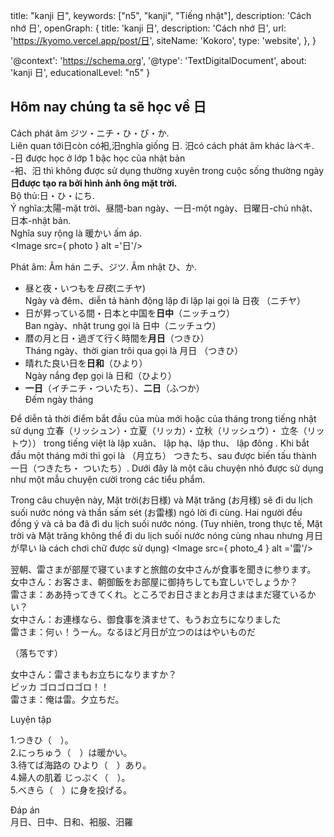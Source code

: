 
  title: "kanji 日",
  keywords: ["n5", "kanji", "Tiếng nhật"],
  description: 'Cách nhớ 日',
  openGraph: {
    title: 'kanji 日',
    description: 'Cách nhớ 日',
    url: 'https://kyomo.vercel.app/post/日',
    siteName: 'Kokoro',
    type: 'website',
  },
}

  '@context': 'https://schema.org',
  '@type': 'TextDigitalDocument',
  about: 'kanji 日',
  educationalLevel: "n5"
}

## Hôm nay chúng ta sẽ học về 日
Cách phát âm ジツ・ニチ・ひ・び・か.   
Liên quan tới日còn có衵,汨nghĩa giống 日.
汨có cách phát âm khác làベキ.   
-日 được học ở lớp 1 bậc học của nhật bản   
-衵、汨 thì không được sử dụng thường xuyên
trong cuộc sống thường ngày   
**日được tạo ra bởi hình ảnh ông 
mặt trời.**    
Bộ thủ:日・ひ・にち.   
Ý nghĩa:太陽-mặt trời、昼間-ban ngày、一日-một 
ngày、日曜日-chủ nhật、日本-nhật bản.   
Nghĩa suy rộng là 暖かい ấm áp.   
<Image src={ photo } alt ='日'/>

Phát âm: Âm hán ニチ、ジツ. Âm nhật ひ、か.   
- 昼と夜・いつもを*日夜*(ニチヤ)   
Ngày và đêm、diễn tả hành động lặp đi lặp 
lại gọi là 日夜 （ニチヤ）
- 日が昇っている間・日本と中国を**日中**（ニッチュウ）   
Ban ngày、nhật trung gọi là 日中（ニッチュウ）
- 暦の月と日・過ぎて行く時間を**月日**（つきひ）   
Tháng ngày、thời gian trôi qua gọi là 月日
（つきひ）
- 晴れた良い日を**日和**（ひより）   
Ngày nắng đẹp gọi là 日和（ひより）
- **一日**（イチニチ・ついたち）、**二日**（ふつか）   
Đếm ngày tháng

Để diễn tả thời điểm bắt đầu của mùa mới 
hoặc của tháng trong tiếng nhật sử dụng 
立春（リッシュン）・立夏（リッカ）・立秋（リッシュウ）・
立冬（リットウ）） trong tiếng việt là lập xuân、 
lập hạ、lập thu、 lập đông . 
Khi bắt đầu một tháng mới thì gọi là （月立ち）
つきたち、sau được biến tấu thành 一日（つきたち・
ついたち）.
Dưới đây là một câu chuyện nhỏ được sử dụng
như một mẫu chuyện cười trong các tiểu phẩm.

Trong câu chuyện này, Mặt trời(お日様) và Mặt
trăng (お月様) sẽ đi du lịch suối nước nóng và 
thần sấm sét (お雷様) ngỏ lời đi cùng. Hai người
đều đồng ý và cả ba đã đi du lịch suối nước nóng. 
(Tuy nhiên, trong thực tế, Mặt trời và Mặt trăng
không thể đi du lịch suối nước nóng cùng nhau 
nhưng 月日が早い là cách chơi chữ được sử dụng)
<Image src={ photo_4 } alt ='雷'/>

翌朝、雷さまが部屋で寝ていますと旅館の女中さんが食事を聞きに参ります。   
女中さん：お客さま、朝御飯をお部屋に御持ちしても宜しいでしょうか？   
雷さま：ああ持ってきてくれ。ところでお日さまとお月さまはまだ寝ているかい？   
女中さん：お連様なら、御食事を済ませて、もうお立ちになりました   
雷さま：何ぃ！うーん。なるほど月日が立つのははやいものだ   

（落ちです）

女中さん：雷さまもお立ちになりますか？   
ピッカ ゴロゴロゴロ！！   
雷さま：俺は雷。夕立ちだ。   

Luyện tập

1.つきひ（　）。   
2.にっちゅう（　）は暖かい。   
3.待てば海路の ひより（　）あり。   
4.婦人の肌着 じっぷく（　）。   
5.べきら（　）に身を投げる。   

Đáp án   
月日、日中、日和、衵服、汨羅

